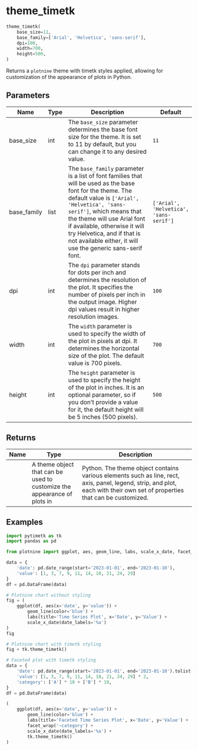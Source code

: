 # theme_timetk { #pytimetk.theme_timetk }

```python
theme_timetk(
    base_size=11,
    base_family=['Arial', 'Helvetica', 'sans-serif'],
    dpi=100,
    width=700,
    height=500,
)
```

Returns a `plotnine` theme with timetk styles applied, allowing for
customization of the appearance of plots in Python.

## Parameters {.doc-section .doc-section-parameters}

| Name        | Type   | Description                                                                                                                                                                                                                                                                                                                                       | Default                                |
|-------------|--------|---------------------------------------------------------------------------------------------------------------------------------------------------------------------------------------------------------------------------------------------------------------------------------------------------------------------------------------------------|----------------------------------------|
| base_size   | int    | The `base_size` parameter determines the base font size for the theme. It is set to 11 by default, but you can change it to any desired value.                                                                                                                                                                                                    | `11`                                   |
| base_family | list   | The `base_family` parameter is a list of font families that will be used as the base font for the theme. The default value is `['Arial', 'Helvetica', 'sans-serif']`, which means that the theme will use Arial font if available, otherwise it will try Helvetica, and if that is not available either, it will use the generic sans-serif font. | `['Arial', 'Helvetica', 'sans-serif']` |
| dpi         | int    | The `dpi` parameter stands for dots per inch and determines the resolution of the plot. It specifies the number of pixels per inch in the output image. Higher dpi values result in higher resolution images.                                                                                                                                     | `100`                                  |
| width       | int    | The `width` parameter is used to specify the width of the plot in pixels at dpi. It determines the horizontal size of the plot. The default value is 700 pixels.                                                                                                                                                                                  | `700`                                  |
| height      | int    | The `height` parameter is used to specify the height of the plot in inches. It is an optional parameter, so if you don't provide a value for it, the default height will be 5 inches (500 pixels).                                                                                                                                                | `500`                                  |

## Returns {.doc-section .doc-section-returns}

| Name   | Type                                                                    | Description                                                                                                                                                                |
|--------|-------------------------------------------------------------------------|----------------------------------------------------------------------------------------------------------------------------------------------------------------------------|
|        | A theme object that can be used to customize the appearance of plots in | Python. The theme object contains various elements such as line, rect, axis, panel, legend, strip, and plot, each with their own set of properties that can be customized. |

## Examples {.doc-section .doc-section-examples}

```python
import pytimetk as tk
import pandas as pd

from plotnine import ggplot, aes, geom_line, labs, scale_x_date, facet_wrap

data = {
    'date': pd.date_range(start='2023-01-01', end='2023-01-10'),
    'value': [1, 3, 7, 9, 11, 14, 18, 21, 24, 29]
}
df = pd.DataFrame(data)

# Plotnine chart without styling
fig = (
    ggplot(df, aes(x='date', y='value')) +
        geom_line(color='blue') +
        labs(title='Time Series Plot', x='Date', y='Value') +
        scale_x_date(date_labels='%a')
)
fig

```

```python
# Plotnine chart with timetk styling
fig + tk.theme_timetk()
```

```python
# Faceted plot with timetk styling
data = {
    'date': pd.date_range(start='2023-01-01', end='2023-01-10').tolist() * 2,
    'value': [1, 3, 7, 9, 11, 14, 18, 21, 24, 29] * 2,
    'category': ['A'] * 10 + ['B'] * 10,
}
df = pd.DataFrame(data)

(
    ggplot(df, aes(x='date', y='value')) +
        geom_line(color='blue') +
        labs(title='Faceted Time Series Plot', x='Date', y='Value') +
        facet_wrap('~category') +
        scale_x_date(date_labels='%a') +
        tk.theme_timetk()
)
```